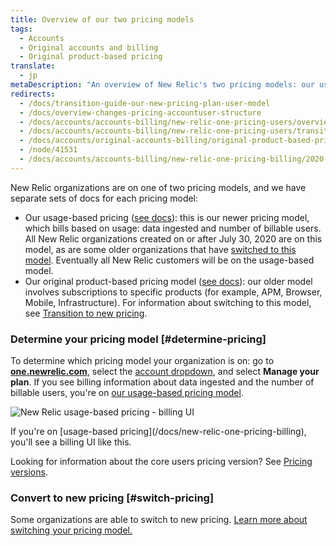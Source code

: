 ```yaml
---
title: Overview of our two pricing models
tags:
  - Accounts
  - Original accounts and billing
  - Original product-based pricing
translate:
  - jp
metaDescription: "An overview of New Relic's two pricing models: our usage-based pricing model and our original pricing model."
redirects:
  - /docs/transition-guide-our-new-pricing-plan-user-model
  - /docs/overview-changes-pricing-accountuser-structure
  - /docs/accounts/accounts-billing/new-relic-one-pricing-users/overview-changes-pricing-accountuser-structure
  - /docs/accounts/accounts-billing/new-relic-one-pricing-users/transition-guide-new-pricing-plan
  - /docs/accounts/original-accounts-billing/original-product-based-pricing/transition-guide-new-pricing-user-changes
  - /node/41531
  - /docs/accounts/accounts-billing/new-relic-one-pricing-billing/2020-changes-pricing-user-model
---
```



New Relic organizations are on one of two pricing models, and we have separate sets of docs for each pricing model:

* Our usage-based pricing ([see docs](/docs/new-relic-one-pricing-billing)): this is our newer pricing model, which bills based on usage: data ingested and number of billable users. All New Relic organizations created on or after July 30, 2020 are on this model, as are some older organizations that have [switched to this model](/docs/accounts/original-accounts-billing/original-product-based-pricing/switch-new-models/). Eventually all New Relic customers will be on the usage-based model.
* Our original product-based pricing model ([see docs](/docs/accounts/original-accounts-billing/product-pricing/product-based-pricing)): our older model involves subscriptions to specific products (for example, APM, Browser, Mobile, Infrastructure). For information about switching to this model, see [Transition to new pricing](/docs/accounts/original-accounts-billing/original-product-based-pricing/switch-new-models).

### Determine your pricing model [#determine-pricing]

To determine which pricing model your organization is on: go to [**one.newrelic.com**](http://one.newrelic.com), select the [account dropdown](/docs/using-new-relic/welcome-new-relic/get-started/glossary#account-dropdown), and select **Manage your plan**. If you see billing information about data ingested and the number of billable users, you're on [our usage-based pricing model](/docs/accounts/accounts-billing/new-relic-one-pricing-billing/new-relic-one-pricing-billing).

<img
  title="new-relic-one-pricing-plan-billing-ui.png"
  alt="New Relic usage-based pricing - billing UI"
  src={newRelicOnePricingPlanBillingUi}
/>

<figcaption>
  If you're on [usage-based pricing](/docs/new-relic-one-pricing-billing), you'll see a billing UI like this.
</figcaption>

Looking for information about the core users pricing version? See [Pricing versions](/docs/accounts/accounts-billing/new-relic-one-pricing-billing/user-count-billing#pricing-versions).

### Convert to new pricing [#switch-pricing]

Some organizations are able to switch to new pricing. [Learn more about switching your pricing model.](/docs/accounts/original-accounts-billing/original-product-based-pricing/switch-new-models)

